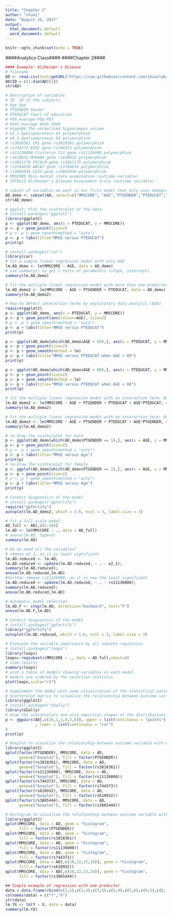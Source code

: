 ```yaml
---
title: "Chapter 2"
author: "shuai"
date: "August 25, 2017"
output:
  html_document: default
  word_document: default
---
```


```r
knitr::opts_chunk$set(echo = TRUE)
```


####Analytics Class####
####Chapter 2####

```r
#### Example: Alzheimer's Disease
# filename
AD <- read.csv(text=getURL("https://raw.githubusercontent.com/shuailab/ind_498/master/resource/data/AD2.csv"))
AD$ID = c(1:dim(AD)[1])
str(AD)
```


```r
# Description of variables
# ID  ID of the subjects
# Age Age
# PTGENDER Gender
# PTEDUCAT Years of education
# FDG Average FDG-PET
# AV45 Average AV45 SUVR
# HippoNV The normalized hippocampus volume
# e2_1 Apolipoprotein E4 polymorphism
# e4_1 Apolipoprotein E4 polymorphism
# rs3818361 CR1 gene rs3818361 polymorphism
# rs744373 BIN1 gene rs744373 polymorphism
# rs11136000 Clusterin CLU gene rs11136000 polymorphism
# rs610932 MS4A6A gene rs610932 polymorphism
# rs3851179 PICALM gene rs3851179 polymorphism
# rs3764650 ABCA7 gene rs3764650 polymorphism
# rs3865444 CD33 gene rs3865444 polymorphism
# MMSCORE Mini-mental state examination (outcome variable)
# TOTAL13 Alzheimer's Disease Assessment Scale (outcome variable)
```


```r
# subset of variables we want in our first model that only uses demographics predictors
AD_demo <- subset(AD, select=c("MMSCORE", "AGE","PTGENDER","PTEDUCAT","ID"))
str(AD_demo)
```



```r
# ggplot: Plot the scatterplot of the data
# install.packages("ggplot2")
library(ggplot2)
p <- ggplot(AD_demo, aes(x = PTEDUCAT, y = MMSCORE))
p <- p + geom_point(size=2)
# p <- p + geom_smooth(method = "auto")
p <- p + labs(title="MMSE versus PTEDUCAT")
print(p)
```



```r
# install.packages("car")
library(car)
# fit a simple linear regression model with only AGE
lm.AD_demo <- lm(MMSCORE ~ AGE, data = AD_demo)
# use summary() to get t-tests of parameters (slope, intercept)
summary(lm.AD_demo)

# fit the multiple linear regression model with more than one predictor
lm.AD_demo2 <- lm(MMSCORE ~ AGE + PTGENDER + PTEDUCAT, data = AD_demo)
summary(lm.AD_demo2)
```


```r
# How to detect interaction terms by exploratory data analysis (EDA)
require(ggplot2)
p <- ggplot(AD_demo, aes(x = PTEDUCAT, y = MMSCORE))
p <- p + geom_point(aes(colour=AGE), size=2)
# p <- p + geom_smooth(method = "auto")
p <- p + labs(title="MMSE versus PTEDUCAT")
print(p)

p <- ggplot(AD_demo[which(AD_demo$AGE < 60),], aes(x = PTEDUCAT, y = MMSCORE))
p <- p + geom_point(size=2)
p <- p + geom_smooth(method = lm)
p <- p + labs(title="MMSE versus PTEDUCAT when AGE < 60")
print(p)

p <- ggplot(AD_demo[which(AD_demo$AGE > 80),], aes(x = PTEDUCAT, y = MMSCORE))
p <- p + geom_point(size=2)
p <- p + geom_smooth(method = lm)
p <- p + labs(title="MMSE versus PTEDUCAT when AGE > 80")
print(p)
```


```r
# fit the multiple linear regression model with an interaction term: AGE*PTEDUCAT
lm.AD_demo2 <- lm(MMSCORE ~ AGE + PTGENDER + PTEDUCAT + AGE*PTEDUCAT, data = AD_demo)
summary(lm.AD_demo2)

# fit the multiple linear regression model with an interaction term: AGE*PTGENDER
lm.AD_demo3 <- lm(MMSCORE ~ AGE + PTGENDER + PTEDUCAT + AGE*PTGENDER, data = AD_demo)
summary(lm.AD_demo2)
```


```r
# re-draw the scatterplot for male
p <- ggplot(AD_demo[which(AD_demo$PTGENDER == 1),], aes(x = AGE, y = MMSCORE))
p <- p + geom_point(size=2)
# p <- p + geom_smooth(method = "auto")
p <- p + labs(title="MMSE versus Age")
print(p)
# re-draw the scatterplot for female
p <- ggplot(AD_demo[which(AD_demo$PTGENDER == 2),], aes(x = AGE, y = MMSCORE))
p <- p + geom_point(size=2)
# p <- p + geom_smooth(method = "auto")
p <- p + labs(title="MMSE versus Age")
print(p)
```




```r
# Conduct diagnostics of the model
# install.packages("ggfortify")
require("ggfortify")
autoplot(lm.AD_demo2, which = 1:6, ncol = 3, label.size = 3)
```



```r
# fit a full-scale model
AD_full <- AD[,c(1:16)]
lm.AD <- lm(MMSCORE ~ ., data = AD_full)
# anova(lm.AD, type=3)
summary(lm.AD)
```



```r
# Do we need all the variables?
# remove e2_1, as it is least significant
lm.AD.reduced <- lm.AD;
lm.AD.reduced <- update(lm.AD.reduced, ~ . - e2_1); 
summary(lm.AD.reduced);
anova(lm.AD.reduced,lm.AD)
#further remove rs11136000, as it is now the least significant
lm.AD.reduced <- update(lm.AD.reduced, ~ . - rs11136000); 
summary(lm.AD.reduced);
anova(lm.AD.reduced,lm.AD)
```



```r
# Automatic model selection
lm.AD.F <- step(lm.AD, direction="backward", test="F")
anova(lm.AD.F,lm.AD)
```



```r
# Conduct diagnostics of the model
# install.packages("ggfortify")
library("ggfortify")
autoplot(lm.AD.reduced, which = 1:6, ncol = 3, label.size = 3)
```



```r
# Evaluate the variable importance by all subsets regression
# install.packages("leaps")
library(leaps)
leaps<-regsubsets(MMSCORE ~ ., data = AD_full,nbest=4)
# view results 
summary(leaps)
# plot a table of models showing variables in each model.
# models are ordered by the selection statistic.
plot(leaps,scale="r2")
```



```r
# Supplement the model with some visualization of the statistical patterns
# Scatterplot matrix to visualize the relationship between outcome variable with continuous predictors
library(ggplot2)
# install.packages("GGally")
library(GGally)
# draw the scatterplots and also empirical shapes of the distributions of the variables
p <- ggpairs(AD[,c(16,1,3,4,5,6)], upper = list(continuous = "points")
             , lower = list(continuous = "cor")
)
print(p)
```



```r
# Boxplot to visualize the relationship between outcome variable with categorical predictors
library(ggplot2)
qplot(factor(PTGENDER), MMSCORE, data = AD, 
      geom=c("boxplot"), fill = factor(PTGENDER))
qplot(factor(rs3818361), MMSCORE, data = AD, 
      geom=c("boxplot"), fill = factor(rs3818361))
qplot(factor(rs11136000), MMSCORE, data = AD, 
      geom=c("boxplot"), fill = factor(rs11136000))
qplot(factor(rs744373), MMSCORE, data = AD, 
      geom=c("boxplot"), fill = factor(rs744373))
qplot(factor(rs610932), MMSCORE, data = AD, 
      geom=c("boxplot"), fill = factor(rs610932))
qplot(factor(rs3865444), MMSCORE, data = AD, 
      geom=c("boxplot"), fill = factor(rs3865444))

# Histogram to visualize the relationship between outcome variable with categorical predictors
library(ggplot2)
qplot(MMSCORE, data = AD, geom = "histogram",
      fill = factor(PTGENDER))
qplot(MMSCORE, data = AD, geom = "histogram",
      fill = factor(rs3818361))
qplot(MMSCORE, data = AD, geom = "histogram",
      fill = factor(rs11136000))
qplot(MMSCORE, data = AD, geom = "histogram",
      fill = factor(rs744373))
qplot(MMSCORE, data = AD[,c(10,12,15,16)], geom = "histogram",
      fill = factor(rs610932))
qplot(MMSCORE, data = AD[,c(10,12,15,16)], geom = "histogram",
      fill = factor(rs3865444))
```

```r
## Simple example of regression with one predictor
data = data.frame(rbind(c(1,2),c(3,3),c(3,5),c(5,4),c(5,6),c(6,5),c(8,7),c(9,8)))
colnames(data) = c("Y","X")
str(data)
lm.YX <- lm(Y ~ X, data = data)
summary(lm.YX)
```


